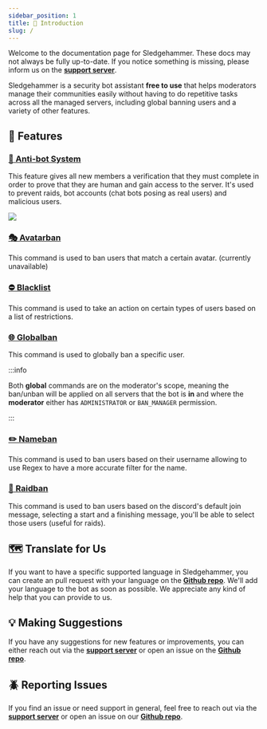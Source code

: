 ```yaml
---
sidebar_position: 1
title: 🔨 Introduction
slug: /
---
```


Welcome to the documentation page for Sledgehammer. These docs may not always be fully up-to-date. If you notice something is missing, please inform us on the [**support server**](https://discord.gg/5bTsAPnfje).

Sledgehammer is a security bot assistant **free to use** that helps moderators manage their communities easily without having to do repetitive tasks across all the managed servers, including global banning users and a variety of other features.

## 🚩 Features

### [🤖 Anti-bot System](getting-started/antibot.mdx)

This feature gives all new members a verification that they must complete in order to prove that they are human and gain access to the server. It's used to prevent raids, bot accounts (chat bots posing as real users) and malicious users.

![][antibot_system]

### [🎭 Avatarban](commands/avatarban.mdx)

This command is used to ban users that match a certain avatar. (currently unavailable)

### [⛔ Blacklist](commands/blacklist.mdx)

This command is used to take an action on certain types of users based on a list of restrictions.

### [🌐 Globalban](commands/globalban-unban.mdx)

This command is used to globally ban a specific user.

:::info

Both **global** commands are on the moderator's scope, meaning the ban/unban will be applied on all servers that the bot is **in** and where the **moderator** either has `ADMINISTRATOR` or `BAN_MANAGER` permission.

:::

### [✏️ Nameban](commands/nameban.mdx)

This command is used to ban users based on their username allowing to use Regex to have a more accurate filter for the name.

### [🚨 Raidban](commands/raidban.mdx)

This command is used to ban users based on the discord's default join message, selecting a start and a finishing message, you'll be able to select those users (useful for raids).

## 🗺️ Translate for Us

If you want to have a specific supported language in Sledgehammer, you can create an pull request with your language on the **[Github repo](https://github.com/Momentum-Free/sledgehammer-bot-translations)**. We'll add your language to the bot as soon as possible. We appreciate any kind of help that you can provide to us.

## 💡 Making Suggestions

If you have any suggestions for new features or improvements, you can either reach out via the **[support server](https://discord.gg/5bTsAPnfje)** or open an issue on the **[Github repo](https://github.com/Momentum-Free/sledgehammer-bot-docs/issues)**.

## 🪲 Reporting Issues

If you find an issue or need support in general, feel free to reach out via the **[support server](https://discord.gg/5bTsAPnfje)** or open an issue on our **[Github repo](https://github.com/Momentum-Free/sledgehammer-bot-docs/issues)**.

[antibot_system]: /img/ANTIBOT_SYSTEM.png
